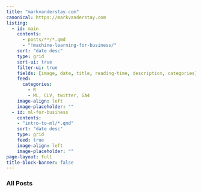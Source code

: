 ```yaml
---
title: "markvanderstay.com"
canonical: https://markvanderstay.com
listing:
  - id: main
    contents: 
      - posts/**/*.qmd
      - "!machine-learning-for-business/"
    sort: "date desc"
    type: grid
    sort-ui: true
    filter-ui: true
    fields: [image, date, title, reading-time, description, categories]
    feed: 
      categories: 
        - R
        - ML, CLV, twitter, GA4
    image-align: left
    image-placeholder: ""
  - id: ml-for-business
    contents: 
    - "intro-to-ml/*.qmd"
    sort: "date desc"
    type: grid
    feed: true
    image-align: left
    image-placeholder: ""
page-layout: full
title-block-banner: false
---
```


### All Posts
